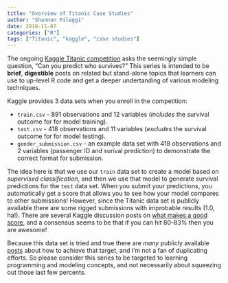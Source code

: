 ```yaml
---
title: "Overview of Titanic Case Studies"
author: "Shannon Pileggi"
date: 2018-11-07
categories: ["R"]
tags: ["Titanic", "kaggle", "case studies"]
---
```


The ongoing [Kaggle Titanic competition](https://www.kaggle.com/c/titanic) asks the seemingly simple question, "Can you predict who survives?"  This series is intended to be **brief**, **digestible** posts on related but stand-alone topics that learners can use to up-level R code and get a deeper undertanding of various modeling techniques.  

Kaggle provides 3 data sets when you enroll in the competition:

* `train.csv` - 891 observations and 12 variables (_includes_ the survival outcome for for model training).
* `test.csv` - 418 observations and 11 variables (_excludes_ the survival outcome for for model testing).
*  `gender_submission.csv` - an example data set with 418 observations and 2 variables (passenger ID and surival prediction) to demonstrate the correct format for submission.
  
The idea here is that we use our `train` data set to create a model based on _supervised classification_, and then we use that model to generate survival predictions for the `test` data set.  When you submit your predictions, you automatically get a score that allows you to see how your model compares to other submissions!  However, since the Titanic data set is publicly available there are some rigged submissions with improbable results (1.0, ha!).  There are several Kaggle discussion posts on [what makes a good score](https://www.kaggle.com/c/titanic/discussion/26284), and a consensus seems to be that if you can hit 80-83\% then you are awesome!  

Because this data set is tried and true there are *many* publicly available [posts](https://towardsdatascience.com/how-i-got-a-score-of-82-3-and-ended-up-being-in-top-4-of-kaggles-titanic-dataset-bb2875cee6b5) about how to achieve that target, and I'm not a fan of duplicating efforts.  So please consider this series to be targeted to learning programming and modeling concepts, and not necessarily about squeezing out those last few percents.

